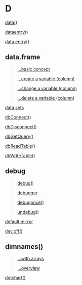 # D {-}

[data()](https://linkedin-learning.pxf.io/rwkly_dataSets)

[dataentry()](https://linkedin-learning.pxf.io/rweekly_editfix)

[data.entry()](https://linkedin-learning.pxf.io/rweekly_editfix)

## data.frame {-}

> [...basic concept](https://linkedin-learning.pxf.io/rweekly_dataframe)

> [...create a variable (column)](https://linkedin-learning.pxf.io/data.frame_read_update)

> [...change a variable (column)](https://linkedin-learning.pxf.io/data.frame_read_update)

> [...delete a variable (column)](https://linkedin-learning.pxf.io/data.frame_read_update)

[data sets](https://linkedin-learning.pxf.io/rwkly_dataSets)

[dbConnect()](https://linkedin-learning.pxf.io/rweekly_rsqlite)

[dbDisconnect()](https://linkedin-learning.pxf.io/rweekly_rsqlite)

[dbGetQuery()](https://linkedin-learning.pxf.io/rweekly_rsqlite)

[dbReadTable()](https://linkedin-learning.pxf.io/rweekly_rsqlite)

[dbWriteTable()](https://linkedin-learning.pxf.io/rweekly_rsqlite)

## debug{-}

> [debug()](https://linkedin-learning.pxf.io/rweekly_debugonce)

> [debugger](https://linkedin-learning.pxf.io/rweekly_browser)

> [debugonce()](https://linkedin-learning.pxf.io/rweekly_debugonce)

> [undebug()](https://linkedin-learning.pxf.io/rweekly_debugonce)

[default mirror](https://linkedin-learning.pxf.io/rweekly_mirror)

[dev.off()](linkedin-learning.pxf.io/rweekly_plottofile)

## dimnames(){-}

> [...with arrays](https://linkedin-learning.pxf.io/rweekly_array)

> [...overview](https://linkedin-learning.pxf.io/rweekly_dimnames)

[dotchart()](https://linkedin-learning.pxf.io/rweekly_dotchart)
